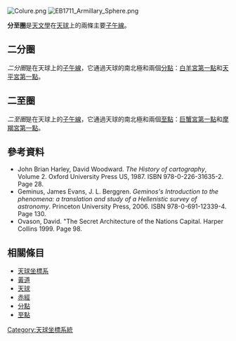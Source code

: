 [[File:Colure.png|thumb]]
[[File:EB1711_Armillary_Sphere.png|thumb]]

'''分至圈'''是[[天文學|天文學]]在[[天球|天球]]上的兩條主要[[子午線|子午線]]。

== 二分圈 ==
''二分圈''是在天球上的[[子午線|子午線]]，它通過天球的南北極和兩個[[分點|分點]]：[[春分點|白羊宮第一點]]和[[秋分點|天平宮第一點]]。

== 二至圈 ==
''二至圈''是在天球上的[[子午線|子午線]]，它通過天球的南北極和兩個[[至點|至點]]：[[至點#名稱|巨蟹宮第一點]]和[[至點#名稱|摩羯宮第一點]]。

== 參考資料 ==
*John Brian Harley, David Woodward. ''The History of cartography'', Volume 2. Oxford University Press US, 1987. ISBN 978-0-226-31635-2. Page 28.
*Geminus, James Evans, J. L. Berggren. ''Geminos's Introduction to the phenomena: a translation and study of a Hellenistic survey of astronomy''. Princeton University Press, 2006. ISBN 978-0-691-12339-4. Page 130.
*Ovason, David.  "The Secret Architecture of the Nations Capital. Harper Collins 1999. Page 98.

== 相關條目 ==
* [[天球坐標系|天球坐標系]]
* [[黃道|黃道]]
* [[天球|天球]]
* [[赤經|赤經]]
* [[分點|分點]]
* [[至點|至點]]

[[Category:天球坐標系統|Category:天球坐標系統]]
{{astronomy-stub}}